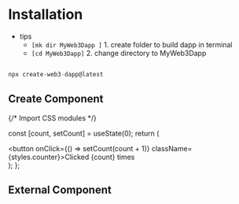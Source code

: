 # Installation 

  * tips
    - ```[mk dir MyWeb3Dapp ]``` 1. create folder to build dapp in terminal
    - ```[cd MyWeb3Dapp]``` 2. change directory to MyWeb3Dapp
```js filename="terminal" {3} copy

npx create-web3-dapp@latest

```

## Create Component


{/* Import CSS modules */}

  const [count, setCount] = useState(0);
  return (
    <div>
      <button onClick={() => setCount(count + 1)} className={styles.counter}>Clicked {count} times</button>
    </div>
  );
};

<Counter/>

## External Component


<Counters />
